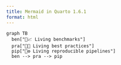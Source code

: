 ```yaml
---
title: Mermaid in Quarto 1.6.1
format: html
---
```


```mermaid
graph TB
  ben["🌱📈 Living benchmarks"]
  pra["🌱📖 Living best practices"]
  pip["🌱⚙️ Living reproducible pipelines"]
  ben --> pra --> pip
```

